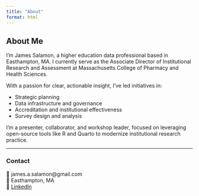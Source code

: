 ```yaml
---
title: "About"
format: html
---
```


## About Me

I'm James Salamon, a higher education data professional based in Easthampton, MA. I currently serve as the Associate Director of Institutional Research and Assessment at Massachusetts College of Pharmacy and Health Sciences.

With a passion for clear, actionable insight, I’ve led initiatives in:

- Strategic planning
- Data infrastructure and governance
- Accreditation and institutional effectiveness
- Survey design and analysis

I'm a presenter, collaborator, and workshop leader, focused on leveraging open-source tools like R and Quarto to modernize institutional research practice.

---

### Contact

📧 james.a.salamon@gmail.com  
📍 Easthampton, MA  
🔗 [LinkedIn](https://www.linkedin.com/in/james-salamon-a346b278)